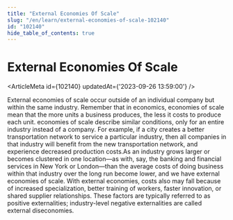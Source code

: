 ```yaml
---
title: "External Economies Of Scale"
slug: "/en/learn/external-economies-of-scale-102140"
id: "102140"
hide_table_of_contents: true
---
```



# External Economies Of Scale

<ArticleMeta id={102140} updatedAt={'2023-09-26 13:59:00'} />
<div className='border-solid border-b border-t-0 my-4 border-[var(--ifm-color-gray-300)]' />

External economies of scale occur outside of an individual company but within the same industry. Remember that in economics, economies of scale mean that the more units a business produces, the less it costs to produce each unit. economies of scale describe similar conditions, only for an entire industry instead of a company. For example, if a city creates a better transportation network to service a particular industry, then all companies in that industry will benefit from the new transportation network, and experience decreased production costs.As an industry grows larger or becomes clustered in one location—as with, say, the banking and financial services in New York or London—than the average costs of doing business within that industry over the long run become lower, and we have external economies of scale. With external economies, costs also may fall because of increased specialization, better training of workers, faster innovation, or shared supplier relationships. These factors are typically referred to as positive externalities; industry-level negative externalities are called external diseconomies.
